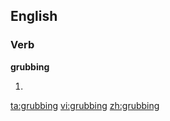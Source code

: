 ==English==

===Verb===
'''grubbing'''

# {{present participle of|[[grub]]}}

[[ta:grubbing]]
[[vi:grubbing]]
[[zh:grubbing]]